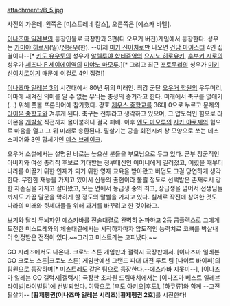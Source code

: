 attachment:/B_5.jpg

사진의 가운데. 왼쪽은 [미스트레네 칼스], 오른쪽은 [에스카 바멜].

[[이나즈마 일레븐]]의 등장인물로 극장판과 3편(디 오우거 버전)게임에서 등장한다.
성우는 [[카미야 히로시]](일)/[[신용우]](한). --이제 [[미키 신이치로]]만 나오면 [[건담 마이스터]] 4인 집결이다--[* [[키도 유우토]]의 성우가 [[알렐루야 합티즘]]역의 [[요시노 히로유키]], [[후부키 시로]]의 성우가 [[세츠나 F 세이에이]]역의 [[미야노 마모루]].][* 그리고 최근 [[포토무리]]의 성우가 [[미키 신이치로]]이기 때문에 이걸로 4인 집결!]

[[이나즈마 일레븐 3]]의 시간대에서 80년 뒤의 미래인. 최강 군단 [[오우거 학원]]의 우두머리, 이마에 새겨진 의미를 알 수 없는 무늬는 충성의 증거라고 한다. 미래에서 축구를 없애기(...) 위해 풋볼 프론티어에 참가했다. 강호 [[제우스 중학교]]를 36대 0으로 누르고 문제의 [[라이몬 중학교]]와 겨루게 된다. 축구는 전투라고 생각하고 있으며, 그 압도적인 힘으로 라이몬을 [[개발살]] 직전까지 몰아붙히나 결국 패배. 이후 [[엔도 마모루]]의 [[사카 야로제]]의 힘으로 마음을 열고 그 뒤 미래로 송환된다. 필살기는 공을 회전시켜 창 모양으로 쏘는 데스 스피어와 3인 합체기인 [[데스 브레이크]].

오우거 소설에서는 설명된 바로는 높으신 분들을 부모님으로 두고 있다. 군부 장군직인 아버지와 여성 총리직 후보로 기대받는 정부대신인 어머니에게 길러졌고, 어렸을 때부터 나라를 이끌기 위한 인재가 되기 위한 영재 교육을 받아왔고 버덥도 그걸 당연하게 생각한다. 무한한 재능을 가지고 있어서 신동의 출현이라 불릴 정도로 선택받은 존재로서 강한 자존심을 가지고 살아왔고, 모든 면에서 동급생 중의 최고, 상급생을 넘어서 선생님들까지도 가끔 말문을 막히게 할 정도의 말빨을 가지고 있다. 실제로 작전에 참여한 것도 나라의 미래와 뒷세대들을 위해 과거를 바꾸려고 한 것이라고.

보기와 달리 두뇌파인 에스카바를 전술대결로 완벽히 논파하고 2등 콤플렉스로 그에게 도전한 미스트레와의 체술대결에서는 시작하자마자 압도적인 능력치로 코뼈를 박살내어 인정받은 전적이 있다.~~그리고 미스트레는 코피났다.~~

GO 시리즈에서도 나온다. 크로노 스톤 게임판과 갤럭시 극장판에서. [이나즈마 일레븐 GO 크로노 스톤|크로노 스톤] 게임판에선 그랜드 파더 대전 루트 팀 [나이트 바이퍼]의 팀원으로 등장하며[* 미스트레도 같은 팀으로 등장한다.--에스카바 지못미--], [이나즈마 일레븐 GO 갤럭시|갤럭시] 극장판 초차원 드림매치에서는 [이나즈마 베스트 일레븐 라이벌|라이벌팀]에 선발되었다. 여담으로 [후도 아키오|후도], [하쿠류]와 함께 --고전 필살기-- '''[황제펭귄(이나즈마 일레븐 시리즈)|황제펭귄 2호]'''를 시전한다!
